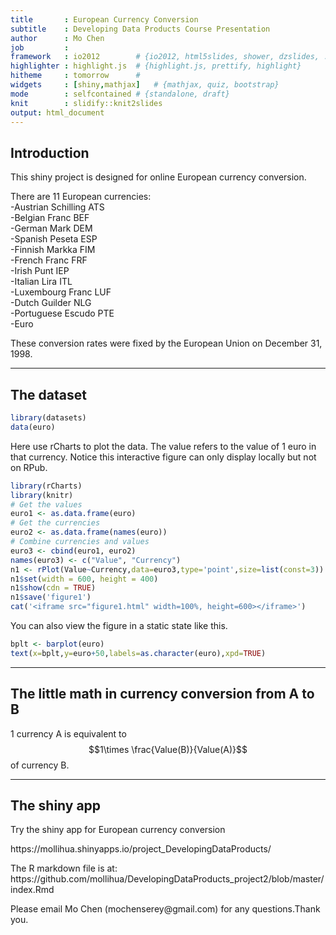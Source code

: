 ```yaml
---
title       : European Currency Conversion
subtitle    : Developing Data Products Course Presentation
author      : Mo Chen
job         : 
framework   : io2012        # {io2012, html5slides, shower, dzslides, ...}
highlighter : highlight.js  # {highlight.js, prettify, highlight}
hitheme     : tomorrow      # 
widgets     : [shiny,mathjax]   # {mathjax, quiz, bootstrap}
mode        : selfcontained # {standalone, draft}
knit        : slidify::knit2slides
output: html_document
---
```


## Introduction

This shiny project is designed for online European currency conversion.
  
There are 11 European currencies:  
-Austrian Schilling ATS  
-Belgian Franc BEF  
-German Mark DEM  
-Spanish Peseta ESP   
-Finnish Markka FIM  
-French Franc FRF  
-Irish Punt IEP  
-Italian Lira ITL   
-Luxembourg Franc LUF   
-Dutch Guilder NLG  
-Portuguese Escudo PTE   
-Euro  
  
These conversion rates were fixed by the European Union on December 31, 1998.

--- 

## The dataset

```r
library(datasets)
data(euro)
```

Here use rCharts to plot the data. The value refers to the value of 1 euro in that currency. Notice this interactive figure can only display locally but not on RPub.  

```r
library(rCharts)
library(knitr)
# Get the values
euro1 <- as.data.frame(euro)
# Get the currencies
euro2 <- as.data.frame(names(euro))
# Combine currencies and values
euro3 <- cbind(euro1, euro2)
names(euro3) <- c("Value", "Currency")
n1 <- rPlot(Value~Currency,data=euro3,type='point',size=list(const=3))
n1$set(width = 600, height = 400)
n1$show(cdn = TRUE)
n1$save('figure1')
cat('<iframe src="figure1.html" width=100%, height=600></iframe>')
```

You can also view the figure in a static state like this.  
```r
bplt <- barplot(euro)
text(x=bplt,y=euro+50,labels=as.character(euro),xpd=TRUE)
```

--- 

## The little math in currency conversion from A to B
1 currency A is equivalent to $$1\times \frac{Value(B)}{Value(A)}$$ of currency B.

---

## The shiny app 
Try the shiny app for European currency conversion

https://mollihua.shinyapps.io/project_DevelopingDataProducts/  

The R markdown file is at:  
https://github.com/mollihua/DevelopingDataProducts_project2/blob/master/index.Rmd

Please email Mo Chen (mochenserey@gmail.com) for any questions.Thank you.


